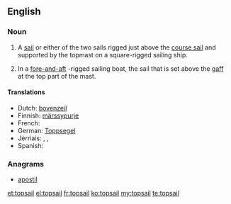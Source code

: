 ==English==

===Noun===
{{en-noun}}

# {{nautical}} A [[sail]] or either of the two sails rigged just above the [[course sail]] and supported by the topmast on a square-rigged sailing ship.
# {{nautical}} In a [[fore-and-aft]] -rigged sailing boat, the sail that is set above the [[gaff]] at the top part of the mast.

====Translations====
{{trans-top|sail above the course sail}}
* Dutch: [[bovenzeil]] {{n}}
* Finnish: [[märssypurje]]
* French: {{t+|fr|hunier|m}}
* German: [[Toppsegel]] {{n}}
* Jèrriais: {{tø|roa-jer|heune|f}}, {{tø|roa-jer|heuniéthe|f}}, {{tø|roa-jer|tâp-sèle|f}}
* Spanish: {{t+|es|gavia|f}}
{{trans-bottom}}

===Anagrams===
* [[apostil#English|apostil]]

[[et:topsail]]
[[el:topsail]]
[[fr:topsail]]
[[ko:topsail]]
[[my:topsail]]
[[te:topsail]]